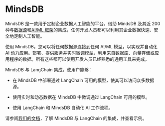 # MindsDB

MindsDB 是一款用于定制企业数据人工智能的平台。借助 MindsDB 及其近 200 种与[数据源](https://docs.mindsdb.com/integrations/data-overview)和[AI/ML 框架](https://docs.mindsdb.com/integrations/ai-overview)的集成，任何开发人员都可以利用其企业数据快速、安全地定制人工智能。

使用 MindsDB，您可以将任何数据源连接到任何 AI/ML 模型，以实现并自动化 AI 动力应用。部署、提供服务并实时微调模型，利用来自数据库、向量存储或应用程序的数据。所有这些都可以使用开发人员已经熟悉的通用工具来完成。

MindsDB 与 LangChain 集成，使用户能够：

- 在 MindsDB 中部署通过 LangChain 可用的模型，使其可以访问众多数据源。

- 使用实时和动态数据在 MindsDB 中微调通过 LangChain 可用的模型。

- 使用 LangChain 和 MindsDB 自动化 AI 工作流程。

请参阅[我们的文档](https://docs.mindsdb.com/integrations/ai-engines/langchain)，了解 MindsDB 与 LangChain 的集成，并查看示例。
